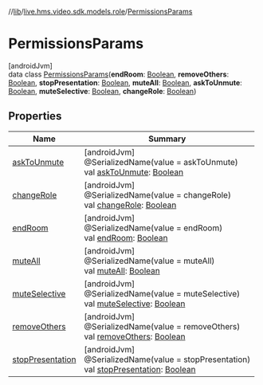 //[lib](/api-reference/android/v2/home/content)/[live.hms.video.sdk.models.role](../index)/[PermissionsParams](index)

# PermissionsParams

[androidJvm]\
data class [PermissionsParams](index)(**endRoom**: [Boolean](https://kotlinlang.org/api/latest/jvm/stdlib/kotlin/-boolean/index.html), **removeOthers**: [Boolean](https://kotlinlang.org/api/latest/jvm/stdlib/kotlin/-boolean/index.html), **stopPresentation**: [Boolean](https://kotlinlang.org/api/latest/jvm/stdlib/kotlin/-boolean/index.html), **muteAll**: [Boolean](https://kotlinlang.org/api/latest/jvm/stdlib/kotlin/-boolean/index.html), **askToUnmute**: [Boolean](https://kotlinlang.org/api/latest/jvm/stdlib/kotlin/-boolean/index.html), **muteSelective**: [Boolean](https://kotlinlang.org/api/latest/jvm/stdlib/kotlin/-boolean/index.html), **changeRole**: [Boolean](https://kotlinlang.org/api/latest/jvm/stdlib/kotlin/-boolean/index.html))

## Properties

| Name                                  | Summary                                                                                                                                                                                        |
| ------------------------------------- | ---------------------------------------------------------------------------------------------------------------------------------------------------------------------------------------------- |
| [askToUnmute](ask-to-unmute)          | [androidJvm]<br />@SerializedName(value = askToUnmute)<br />val [askToUnmute](ask-to-unmute): [Boolean](https://kotlinlang.org/api/latest/jvm/stdlib/kotlin/-boolean/index.html)               |
| [changeRole](change-role)             | [androidJvm]<br />@SerializedName(value = changeRole)<br />val [changeRole](change-role): [Boolean](https://kotlinlang.org/api/latest/jvm/stdlib/kotlin/-boolean/index.html)                   |
| [endRoom](end-room)                   | [androidJvm]<br />@SerializedName(value = endRoom)<br />val [endRoom](end-room): [Boolean](https://kotlinlang.org/api/latest/jvm/stdlib/kotlin/-boolean/index.html)                            |
| [muteAll](mute-all)                   | [androidJvm]<br />@SerializedName(value = muteAll)<br />val [muteAll](mute-all): [Boolean](https://kotlinlang.org/api/latest/jvm/stdlib/kotlin/-boolean/index.html)                            |
| [muteSelective](mute-selective)       | [androidJvm]<br />@SerializedName(value = muteSelective)<br />val [muteSelective](mute-selective): [Boolean](https://kotlinlang.org/api/latest/jvm/stdlib/kotlin/-boolean/index.html)          |
| [removeOthers](remove-others)         | [androidJvm]<br />@SerializedName(value = removeOthers)<br />val [removeOthers](remove-others): [Boolean](https://kotlinlang.org/api/latest/jvm/stdlib/kotlin/-boolean/index.html)             |
| [stopPresentation](stop-presentation) | [androidJvm]<br />@SerializedName(value = stopPresentation)<br />val [stopPresentation](stop-presentation): [Boolean](https://kotlinlang.org/api/latest/jvm/stdlib/kotlin/-boolean/index.html) |
